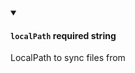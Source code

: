 
<details className="config-field" data-expandable="false" open>
<summary>

#### `localPath` <span class="config-field-required" data-required="false">required</span> <span class="config-field-type">string</span> <span class="config-field-default"></span> <span class="config-field-enum"></span>

LocalPath to sync files from

</summary>



</details>
